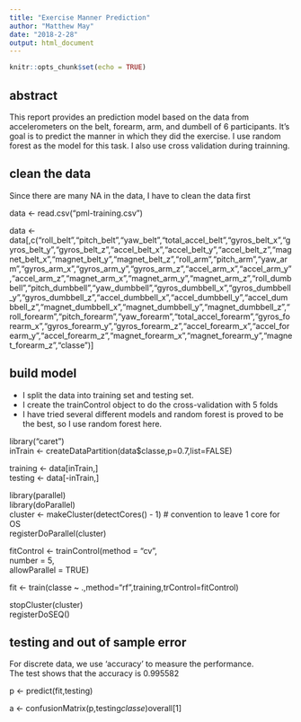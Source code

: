 ```yaml
---
title: "Exercise Manner Prediction"
author: "Matthew May"
date: "2018-2-28"
output: html_document
---
```


```r
knitr::opts_chunk$set(echo = TRUE)
```

## abstract
This report provides an prediction model based on the data from accelerometers on the belt, forearm, arm, and dumbell of 6 participants. It's goal is to predict the manner in which they did the exercise. I use random forest as the model for this task. I also use cross validation during trainning.

## clean the data
Since there are many NA in the data, I have to clean the data first  
  
data <- read.csv("pml-training.csv")  

data <- data[,c("roll_belt","pitch_belt","yaw_belt","total_accel_belt","gyros_belt_x","gyros_belt_y","gyros_belt_z","accel_belt_x","accel_belt_y","accel_belt_z","magnet_belt_x","magnet_belt_y","magnet_belt_z","roll_arm","pitch_arm","yaw_arm","gyros_arm_x","gyros_arm_y","gyros_arm_z","accel_arm_x","accel_arm_y","accel_arm_z","magnet_arm_x","magnet_arm_y","magnet_arm_z","roll_dumbbell","pitch_dumbbell","yaw_dumbbell","gyros_dumbbell_x","gyros_dumbbell_y","gyros_dumbbell_z","accel_dumbbell_x","accel_dumbbell_y","accel_dumbbell_z","magnet_dumbbell_x","magnet_dumbbell_y","magnet_dumbbell_z","roll_forearm","pitch_forearm","yaw_forearm","total_accel_forearm","gyros_forearm_x","gyros_forearm_y","gyros_forearm_z","accel_forearm_x","accel_forearm_y","accel_forearm_z","magnet_forearm_x","magnet_forearm_y","magnet_forearm_z","classe")]


## build model

* I split the data into training set and testing set. 
* I create the trainControl object to do the cross-validation with 5 folds
* I have tried several different models and random forest is proved to be the best, so I use random forest here. 
  
library("caret")  
inTrain <- createDataPartition(data$classe,p=0.7,list=FALSE)  
  
training <- data[inTrain,]  
testing <- data[-inTrain,]  
  
library(parallel)  
library(doParallel)  
cluster <- makeCluster(detectCores() - 1) # convention to leave 1 core for OS  
registerDoParallel(cluster)  
  
fitControl <- trainControl(method = "cv",  
                           number = 5,  
                           allowParallel = TRUE)  
  
fit <- train(classe ~ .,method="rf",training,trControl=fitControl)  
  
stopCluster(cluster)  
registerDoSEQ()  



## testing and out of sample error
For discrete data, we use 'accuracy' to measure the performance.  
The test shows that the accuracy is 0.995582  
  
p <- predict(fit,testing)  
  
a <- confusionMatrix(p,testing$classe)$overall[1]  


